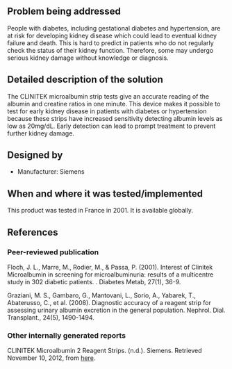 {{Medical Device
|Health Topic=Maternal mortality, Type II Diabetes, Cardiovascular diseases
|Classification=Diagnosis
|Scope=Commercialized
|Location=Africa, Asia, Australia, Europe, North America, South America
|Image=Clinitek3.jpg
}}
<!-- Please make sure to use the format provided below for consistency between all devices. -->
==Problem being addressed==
People with diabetes, including gestational diabetes and hypertension, are at risk for developing kidney disease which could lead to eventual kidney failure and death. This is hard to predict in patients who do not regularly check the status of their kidney function.  Therefore, some may undergo serious kidney damage without knowledge or diagnosis.

==Detailed description of the solution==
The CLINITEK microalbumin strip tests give an accurate reading of the albumin and creatine ratios in one minute. This device makes it possible to test for early kidney disease in patients with diabetes or hypertension because these strips have increased sensitivity detecting albumin levels as low as 20mg/dL.  Early detection can lead to prompt treatment to prevent further kidney damage.

==Designed by==
*Manufacturer: Siemens

==When and where it was tested/implemented ==
This product was tested in France in 2001. It is available globally.

==References==
===Peer-reviewed publication===
Floch, J. L., Marre, M., Rodier, M., & Passa, P. (2001). Interest of Clinitek Microalbumin in screening for microalbuminuria: results of a multicentre study in 302 diabetic patients. . Diabetes Metab, 27(1), 36-9.

Graziani, M. S., Gambaro, G., Mantovani, L., Sorio, A., Yabarek, T., Abaterusso, C., et al. (2008). Diagnostic accuracy of a reagent strip for assessing urinary albumin excretion in the general population. Nephrol. Dial. Transplant., 24(5), 1490-1494.

===Other internally generated reports===
CLINITEK Microalbumin 2 Reagent Strips. (n.d.). Siemens. Retrieved November 10, 2012, from [http://www.healthcare.siemens.com/point-of-care/urinalysis/clinitek-microalbumin-2-reagent-strips here].

<!-- Add relevant categories, such as [[Category:HIV]] or [[Category:Malaria]] below this line -->
